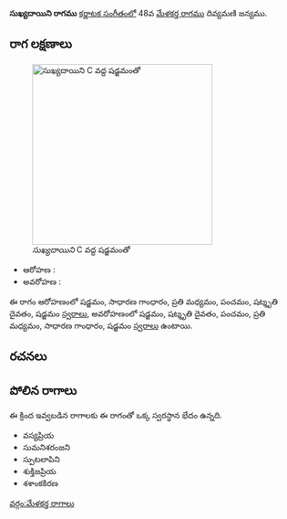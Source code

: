 {{Infobox ragam
	| name          	= సుఖ్యదాయిని
	| synonym	    	= 
	| mela          	= 
	| chakra        	= 
	| janaka        	= 
	| type          	= ఔదవ
	| arohanam      	= {{svaraC|S|G2|M2|P|D3|S'}} 
	| avarohanam    	= {{svaraC|S'|D3|P|M2|G2|S}}
	| jeeva         	=
	| chhaya        	=
	| nyasa         	=
	| vishesha      	= 
	| equivalent  		= 
}}
{{కర్ణాటక సంగీత రాగాలు}}
'''సుఖ్యదాయిని రాగము''' [[కర్ణాటక సంగీతం]]లో 48వ [[మేళకర్త రాగము]] దివ్యమణి జన్యము. 


==రాగ లక్షణాలు==
[[Image:sukhyadayini_kb2wiki.png|thumb|right|316px|''సుఖ్యదాయిని'' C వద్ద షడ్జమంతో]]

* ఆరోహణ : {{svaraC|S|G2|M2|P|D3|S'}} 
* అవరోహణ : {{svaraC|S'|D3|P|M2|G2|S}}

ఈ రాగం ఆరోహణంలో షడ్జమం, సాధారణ  గాంధారం, ప్రతి మధ్యమం, పంచమం, షట్శృతి దైవతం, షడ్జమం [[స్వరాలు]], అవరోహణంలో షడ్జమం, షట్శృతి దైవతం, పంచమం, ప్రతి మధ్యమం, సాధారణ  గాంధారం, షడ్జమం [[స్వరాలు]] ఉంటాయి.

==రచనలు==



==పోలిన రాగాలు==
ఈ క్రింద ఇవ్వబడిన రాగాలకు ఈ రాగంతో ఒక్క స్వరస్థాన భేదం ఉన్నది.
* వస్యప్రియ
* సుమనిశరంజని
* స్పుటలాపిని
* శుక్తిజప్రియ
* శశాంకకిరణ



[[వర్గం:మేళకర్త రాగాలు]]